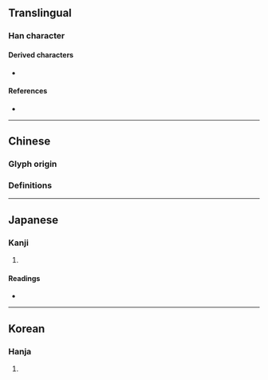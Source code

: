 {{also|煢}}
{{character info/new}}
==Translingual==

===Han character===
{{Han char|rn=86|rad=火|as=08|sn=12|four=99217|canj=FFBHN|ids=⿱𤇾几}}

====Derived characters====
* {{l|mul|[[橩]], [[㒌]], [[𦺺]], [[𨭊]]([[𬭒]])}}

====References====
* {{Han ref|kx=0674.200|dkj=19134|dj=1086.080|hdz=10278.150|uh=712D|ud=28973}}

----

==Chinese==

===Glyph origin===
{{Han etym}}

===Definitions===
{{zh-see|煢|v}}

----

==Japanese==

===Kanji===
{{ja-kanji|grade=|rs=火08}}

# {{defn|lang=ja|sort=火08}}

====Readings====
* {{ja-readings|on=[[けい]] (kei)|kun=[[ひとりもの]] (hitorimono)}}

----

==Korean==

===Hanja===
{{ko-hanja|hangeul=경|eumhun=|rv=gyeong|mr=kyŏng|y=kyeng}}

# {{defn|lang=ko|sort=火08}}
